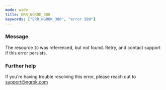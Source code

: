 ```yaml
---
mode: wide
title: ERR_NGROK_380
keywords: ["ERR_NGROK_380", "error 380"]
---
```



### Message

The resource `ID` was referenced, but not found. Retry, and contact support if this error persists.

<ErrorDetails />

### Further help

If you're having trouble resolving this error, please reach out to [support@ngrok.com](mailto:support@ngrok.com?subject=Help%20with%20ERR_NGROK_380)
